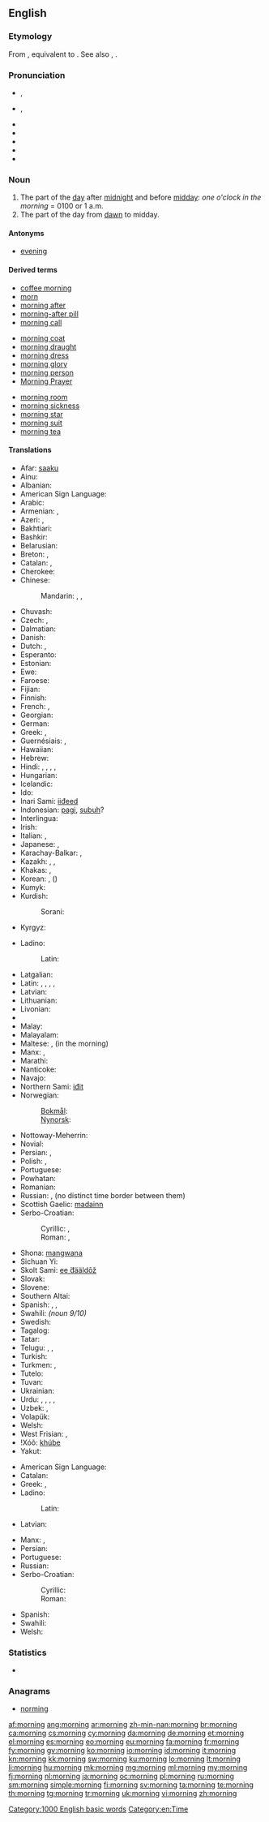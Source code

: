 ==English==

===Etymology===
From {{etyl|enm}} {{term|morwening|lang=enm}}, equivalent to {{suffix|morn|ing}}. See also {{term|morrow|lang=en}}, {{etyl|enm}} {{term|morwe|lang=enm}}.

===Pronunciation===
* {{a|RP}} {{IPA|/ˈmɔːnɪŋ/}}, {{X-SAMPA|/"mO:nIN/}}
* {{a|GenAm}} {{IPA|/ˈmɔɹnɪŋ/}}, {{X-SAMPA|/"mOrnIN/}}
* {{audio|en-us-morning.ogg|Audio (US)}}
* {{audio|En-uk-morning.ogg|Audio (UK)}}
* {{rhymes|ɔː(ɹ)nɪŋ}}
* {{hyphenation|morn|ing}}
* {{homophones|mourning}}

===Noun===
{{wikipedia}}
{{en-noun}}

# The part of the [[day]] after [[midnight]] and before [[midday]]: ''one o'clock in the morning'' = 0100 or 1 a.m.
# The part of the day from [[dawn]] to midday.

====Antonyms====
* [[evening]]

====Derived terms====
{{rel-top3|terms derived from morning}}
* [[coffee morning]]
* [[morn]]
* [[morning after]]
* [[morning-after pill]]
* [[morning call]]
{{rel-mid3}}
* [[morning coat]]
* [[morning draught]]
* [[morning dress]]
* [[morning glory]]
* [[morning person]]
* [[Morning Prayer]]
{{rel-mid3}}
* [[morning room]]
* [[morning sickness]]
* [[morning star]]
* [[morning suit]]
* [[morning tea]]
{{rel-bottom}}

====Translations====
{{trans-top|the part of the day after midnight and before midday}}
* Afar: [[saaku]]
* Ainu: {{tø|ain|クンネイワ|tr=kunneiwa}}
* Albanian: {{t-|sq|mëngjes|xs=Albanian}}
* American Sign Language: {{tø|ase|FlatB@NearShoulder-PalmBack-FlatB@BaseInForearm-PalmBack FlatB@SideAbdomenhigh-PalmUp-FlatB@BaseInForearm-PalmBack}}
* Arabic: {{t-|ar|صباح|m|tr=SabaaH|alt=صَبَاح|sc=Arab}}
* Armenian: {{t-|hy|առավոտ|tr=aṙavot}}, {{t+|hy|ցերեկ|tr=c’erek}}
* Azeri: {{t+|az|səhər|xs=Azeri}}, {{t+|az|sabah|xs=Azeri}}
* Bakhtiari: {{tø|bqi|صحو|tr=sohw|sc=fa-Arab}}
* Bashkir: {{tø|ba|иртә|tr=irtə|sc=Cyrl|xs=Bashkir}}
* Belarusian: {{t-|be|раніца|tr=ránica|sc=Cyrl}}
* Breton: {{t-|br|mintin|m}}, {{t+|br|beure|m}}
* Catalan: {{t+|ca|matinada|f}}, {{t+|ca|matí|m}}
* Cherokee: {{t-|chr|ᏑᎾᎵ|tr=sunali}}
* Chinese:
*: Mandarin: {{t|zh|早晨|tr=zǎochén|sc=Hani}}, {{t|zh|上午|tr=shàngwǔ|sc=Hani}}, {{t|zh|早上|tr=zǎoshàng|sc=Hani}}
* Chuvash: {{tø|cv|ир|tr=ir|sc=Cyrl}}
* Czech: {{t+|cs|ráno|n}} {{qualifier|shortly after sunrise}}, {{t+|cs|dopoledne|n}}
* Dalmatian: {{tø|dlm|desmun|m}}
* Danish: {{t+|da|morgen|c}}
* Dutch: {{t+|nl|ochtend}}, {{t+|nl|morgen}}
* Esperanto: {{t-|eo|mateno|xs=Esperanto}}
* Estonian: {{t+|et|hommik}}
* Ewe: {{tø|ee|ŋdi}}
* Faroese: {{t+|fo|morgun|xs=Faroese}}
* Fijian: {{t-|fj|mataka}}
* Finnish: {{t+|fi|aamu}}
* French: {{t+|fr|matin|m}}, {{t+|fr|matinée|f}}
* Georgian: {{t+|ka|დილა|tr=dila|sc=Geor|xs=Georgian}}
* German: {{t+|de|Morgen|m}}
* Greek: {{t+|el|πρωί|n|tr=proí|sc=Grek}}, {{t+|el|πρωινό|n|tr=proinò|sc=Grek}}
* Guernésiais: {{tø|roa-grn|matin|m}}, {{tø|roa-grn|matinaïe|f}}
* Hawaiian: {{tø|haw|kakahiaka|n}}
* Hebrew: {{t+|he|בקר|alt=בֹּקֶר, בוקר|m|tr=bóker|sc=Hebr}}
* Hindi: {{t-|hi|सवेरा|m|tr=saverā|sc=Deva}}, {{t-|hi|सुबह|f|tr=subah|sc=Deva}}, {{t-|hi|तड़का|tr=taŗakā|sc=Deva}}, {{t-|hi|प्रभात|tr=prabhāt|sc=Deva}}, {{t-|hi|उषा|tr=uṣā|sc=Deva}}
* Hungarian: {{t+|hu|reggel}}
* Icelandic: {{t+|is|morgunn|m}}
* Ido: {{t+|io|matino|xs=Ido}}
* Inari Sami: [[iiđeed]]
* Indonesian: [[pagi]], [[subuh]]?
* Interlingua: {{t-|ia|matino}}
* Irish: {{t+|ga|maidin|f|xs=Irish}}
* Italian: {{t+|it|mattina|f}}, {{t+|it|mattino|m}}
* Japanese: {{t+|ja|朝|tr=[[あさ]], asa|sc=Jpan}}, {{t+|ja|午前|tr=[[ごぜん]], gozen|sc=Jpan}}
* Karachay-Balkar: {{tø|krc|эртден|tr=ertden|sc=Cyrl}}, {{tø|krc|эртдембла|tr=ertdembla|sc=Cyrl}}
* Kazakh: {{t+|kk|таңертең|tr=tañerteñ|sc=Cyrl|xs=Kazakh}}, {{t-|kk|ерте|tr=erte|sc=Cyrl|xs=Kazakh}}, {{t-|kk|таң|tr=tañ|sc=Cyrl|xs=Kazakh}}
* Khakas: {{tø|kjh|иртен|tr=irten|sc=Cyrl}}, {{tø|kjh|иртенгізі|tr=irtengízí|sc=Cyrl}}
* Korean: {{t+|ko|아침|tr=achim|sc=Kore}}, {{t+|ko|오전|tr=ojeon|sc=Kore}} ({{t+|ko|午前|sc=Kore}})
* Kumyk: {{tø|kum|эртен|tr=erten|sc=Cyrl}}
* Kurdish:
*: Sorani: {{t|ku|به‌یانی}}
* Kyrgyz: {{t-|ky|эртең|tr=erteñ|sc=Cyrl|xs=Kyrgyz}}
{{trans-mid}}
* Ladino:
*: Latin: {{tø|lad|demanyana|f|sc=Latn}}
* Latgalian: {{tø|ltg|reits|m}}
* Latin: {{t+|la|mane|n}}, {{t-|la|matutina tempora|n|p}}, {{t-|la|matutina tempora|n|p}}, {{t-|la|crepusculum|n}}, {{t-|la|matutinum|n}}
* Latvian: {{t+|lv|rīts|m}}
* Lithuanian: {{t+|lt|rytas|m|xs=Lithuanian}}
* Livonian: {{tø|liv|ūomõg}}
* {{trreq|lb}}
* Malay: {{t+|ms|pagi|xs=Malay}}
* Malayalam: {{t+|ml|പ്രഭാതം}}
* Maltese: {{t-|mt|għodwa|f}}, {{t-|mt|filgħodu}} (in the morning)
* Manx: {{t-|gv|maddin|f}}, {{t-|gv|madjin|f}}
* Marathi: {{t-|mr|सकाळ|tr=sakāll}}
* Nanticoke: {{tø|nnt|weschpa}}
* Navajo: {{tø|nv|abíní}}
* Northern Sami: [[iđit]]
* Norwegian:
*: [[Bokmål]]: {{t+|no|morgen|m}}
*: [[Nynorsk]]: {{t+|nn|morgon|m|xs=Norwegian Nynorsk}}
* Nottoway-Meherrin: {{tø|nwy|suntetung}}
* Novial: {{tø|nov|matine}}
* Persian: {{t+|fa|بامداد|tr=bāmdād|sc=fa-Arab}}, {{t+|fa|صبح|tr=sobh|sc=fa-Arab}}
* Polish: {{t+|pl|rano|n}}, {{t+|pl|ranek|m}}
* Portuguese: {{t+|pt|manhã|f}}
* Powhatan: {{tø|pim|papasowh}}
* Romanian: {{t-|ro|dimineață|f}}
* Russian: {{t+|ru|утро|n|tr=útro}}, {{t+|ru|ночь|f}} (no distinct time border between them)
* Scottish Gaelic: [[madainn]] {{f}}
* Serbo-Croatian:
*: Cyrillic: {{t-|sh|јутро|n}}, {{t-|sh|сабах|m}}
*: Roman: {{t-|sh|jutro|n}}, {{t-|sh|sabah|m}}
* Shona: [[mangwana]]
* Sichuan Yi: {{tø|ii|ꏜ|tr=ry}}
* Skolt Sami: [[ee ́đääldõž]]
* Slovak: {{t-|sk|ráno|n}}
* Slovene: {{t+|sl|jutro|n}}
* Southern Altai: {{tø|alt|таҥ|tr=tañ|sc=Cyrl}}
* Spanish: {{t+|es|madrugada|f}}, {{t+|es|mañana|f}}, {{t-|es|AM}}
* Swahili: {{t+|sw|asubuhi}} ''(noun 9/10)''
* Swedish: {{t+|sv|morgon|c}}
* Tagalog: {{t+|tl|umaga}}
* Tatar: {{t-|tt|irtä|xs=Tatar}}
* Telugu: {{t+|te|ఉదయం|tr=udayaM}}, {{t+|te|పొద్దు|tr=poddu}}, {{t+|te|వేకువ|tr=vEkuva}}
* Turkish: {{t+|tr|sabah}}
* Turkmen: {{t-|tk|ertir|xs=Turkmen}}, {{t-|tk|säher|xs=Turkmen}}
* Tutelo: {{tø|tta|kanahampuai}}
* Tuvan: {{tø|tyv|эртен|tr=erten|sc=Cyrl}}
* Ukrainian: {{t+|uk|ранок|m|tr=ránok|sc=Cyrl}}
* Urdu: {{t+|ur|صبح|f|tr=subah|sc=ur-Arab}}, {{t-|ur|سویرا|m|tr=saverā|sc=ur-Arab}}, {{t-|ur|پربهات|tr=prabhāt|sc=ur-Arab}}, {{t-|ur|تڑکا|tr=taŗakā|sc=ur-Arab}}, {{t-|ur|اشا|tr=uṣā|sc=ur-Arab}}
* Uzbek: {{t-|uz|erta|xs=Uzbek}}, {{t-|uz|ertalab|xs=Uzbek}}
* Volapük: {{t+|vo|göd}}
* Welsh: {{t+|cy|bore|m|xs=Welsh}}
* West Frisian: {{t+|fy|moarntiid|xs=West Frisian}}, {{t+|fy|moarn|c|xs=West Frisian}}
* !Xóõ: [[khúbe]]
* Yakut: {{tø|sah|сарсыарда|tr=sarsıarda|sc=Cyrl}}
{{trans-bottom}}

{{trans-top|part of the day between dawn and midday}}
* American Sign Language: {{tø|ase|FlatB@NearShoulder-PalmBack-FlatB@BaseInForearm-PalmBack FlatB@SideAbdomenhigh-PalmUp-FlatB@BaseInForearm-PalmBack}}
* Catalan: {{t+|ca|matí|m}}
* Greek: {{t+|el|πρωί|n|tr=proí|sc=Grek}}, {{t+|el|πρωινό|n|tr=proinò|sc=Grek}}
* Ladino:
*: Latin: {{tø|lad|demanyana|f|sc=Latn}}
* Latvian: {{t+|lv|rīts|m}}
{{trans-mid}}
* Manx: {{t-|gv|maddin|f}}, {{t-|gv|madjin|f}}
* Persian: {{t-|fa|بامداد،صبح|tr=bāmdād,sobh|xs=Persian}}
* Portuguese: {{t+|pt|manhã}}
* Russian: {{t+|ru|утро|n}}
* Serbo-Croatian:
*: Cyrillic: {{t-|sh|преподне|m}}
*: Roman: {{t-|sh|prepodne|m}}
* Spanish: {{t+|es|mañana|f}}
* Swahili: {{t+|sw|asubuhi|xs=Swahili}}
* Welsh: {{t+|cy|bore|m|xs=Welsh}}
{{trans-bottom}}

===Statistics===
* {{rank|sent|keep|myself|273|morning|money|door|round}}

===Anagrams===
* [[norming#English|norming]]

[[Category:1000 English basic words]]
[[Category:en:Time]]

[[af:morning]]
[[ang:morning]]
[[ar:morning]]
[[zh-min-nan:morning]]
[[br:morning]]
[[ca:morning]]
[[cs:morning]]
[[cy:morning]]
[[da:morning]]
[[de:morning]]
[[et:morning]]
[[el:morning]]
[[es:morning]]
[[eo:morning]]
[[eu:morning]]
[[fa:morning]]
[[fr:morning]]
[[fy:morning]]
[[gv:morning]]
[[ko:morning]]
[[io:morning]]
[[id:morning]]
[[it:morning]]
[[kn:morning]]
[[kk:morning]]
[[sw:morning]]
[[ku:morning]]
[[lo:morning]]
[[lt:morning]]
[[li:morning]]
[[hu:morning]]
[[mk:morning]]
[[mg:morning]]
[[ml:morning]]
[[my:morning]]
[[fj:morning]]
[[nl:morning]]
[[ja:morning]]
[[oc:morning]]
[[pl:morning]]
[[ru:morning]]
[[sm:morning]]
[[simple:morning]]
[[fi:morning]]
[[sv:morning]]
[[ta:morning]]
[[te:morning]]
[[th:morning]]
[[tg:morning]]
[[tr:morning]]
[[uk:morning]]
[[vi:morning]]
[[zh:morning]]